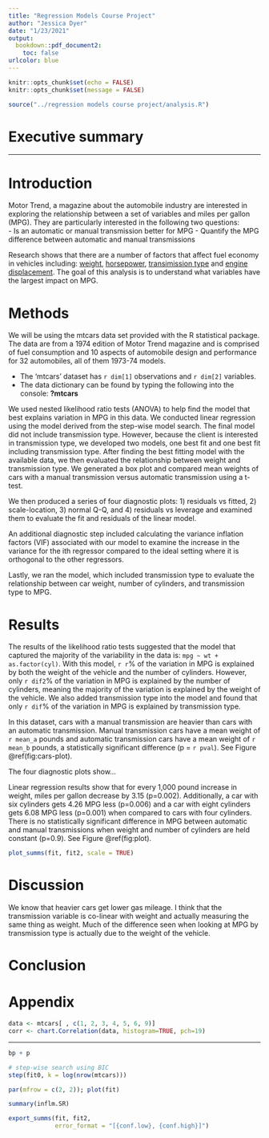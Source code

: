 ```yaml
---
title: "Regression Models Course Project"
author: "Jessica Dyer"
date: "1/23/2021"
output:
  bookdown::pdf_document2:
    toc: false
urlcolor: blue
---
```


```r
knitr::opts_chunk$set(echo = FALSE)
knitr::opts_chunk$set(message = FALSE)

source("../regression models course project/analysis.R")
```
# Executive summary

---

# Introduction

Motor Trend, a magazine about the automobile industry are interested in exploring the relationship between a set of variables and miles per gallon (MPG). They are particularly interested in the following two questions:  
- Is an automatic or manual transmission better for MPG
- Quantify the MPG difference between automatic and manual transmissions

Research shows that there are a number of factors that affect fuel economy in vehicles including: [weight](https://www.fueleconomy.gov/feg/factors.shtml), [horsepower](https://www.nrcan.gc.ca/energy/efficiency/energy-efficiency-transportation-and-alternative-fuels/choosing-right-vehicle/tips-buying-fuel-efficient-vehicle/factors-affect-fuel-efficiency/horsepower/21028), [transimission type](https://www.consumerreports.org/cro/2012/01/save-gas-and-money-with-a-manual-transmission/index.htm#:~:text=In%20our%20tests%2C%20we've,also%20improve%20acceleration%2C%20sometimes%20significantly.) and [engine displacement](https://www.yourmechanic.com/article/what-is-engine-displacement#:~:text=Generally%20speaking%2C%20the%20higher%20an,power%20and%20maintain%20engine%20operation.). The goal of this analysis is to understand what variables have the largest impact on MPG. 

# Methods

We will be using the mtcars data set provided with the R statistical package. The data are from a 1974 edition of Motor Trend magazine and is comprised of fuel consumption and 10 aspects of automobile design and performance for 32 automobiles, all of them 1973-74 models.  

- The 'mtcars' dataset has `r dim[1]` observations and `r dim[2]` variables.
- The data dictionary can be found by typing the following into the console: **?mtcars**

We used nested likelihood ratio tests (ANOVA) to help find the model that best explains variation in MPG in this data.  We conducted linear regression using the model derived from the step-wise model search. The final model did not include transmission type. However, because the client is interested in transmission type, we developed two models, one best fit and one best fit including transmission type. After finding the best fitting model with the available data, we then evaluated the relationship between weight and transmission type. We generated a box plot and compared mean weights of cars with a manual transmission versus automatic transmission using a t-test. 

We then produced a series of four diagnostic plots: 1) residuals vs fitted, 2) scale-location, 3) normal Q-Q, and 4) residuals vs leverage and examined them to evaluate the fit and residuals of the linear model. 

An additional diagnostic step included calculating the variance inflation factors (VIF) associated with our model to examine the increase in the variance for the ith regressor compared to the ideal setting where it is orthogonal to the other regressors. 

Lastly, we ran the model, which included transmission type to evaluate the relationship between car weight, number of cylinders, and transmission type to MPG. 

# Results

The results of the likelihood ratio tests suggested that the model that captured the majority of the variability in the data is: `mpg ~ wt + as.factor(cyl)`. With this model, `r r`% of the variation in MPG is explained by both the weight of the vehicle and the number of cylinders. However, only `r dif2`% of the variation in MPG is explained by the number of cylinders, meaning the majority of the variation is explained by the weight of the vehicle. We also added transmission type into the model and found that only `r dif`% of the variation in MPG is explained by transmission type.

In this dataset, cars with a manual transmission are heavier than cars with an automatic transmission. Manual transmission cars have a mean weight of `r mean_a` pounds and automatic transmission cars have a mean weight of `r mean_b` pounds, a statistically significant difference (p = `r pval`). See Figure \@ref(fig:cars-plot).

The four diagnostic plots show...

Linear regression results show that for every 1,000 pound increase in weight, miles per gallon decrease by 3.15 (p=0.002). Additionally, a car with six cylinders gets 4.26 MPG less (p=0.006) and a car with eight cylinders gets 6.08 MPG less (p=0.001) when compared to cars with four cylinders. There is no statistically significant difference in MPG between automatic and manual transmissions when weight and number of cylinders are held constant (p=0.9). See Figure \@ref(fig:plot).  

```r
plot_summs(fit, fit2, scale = TRUE)
```


# Discussion
We know that heavier cars get lower gas mileage. I think that the transmission variable is co-linear with weight and actually measuring the same thing as weight. Much of the difference seen when looking at MPG by transmission type is actually due to the weight of the vehicle. 

# Conclusion


\newpage

# Appendix

```r
data <- mtcars[ , c(1, 2, 3, 4, 5, 6, 9)]
corr <- chart.Correlation(data, histogram=TRUE, pch=19)
```

---

```r
bp + p
```


\newpage

```r
# step-wise search using BIC
step(fit0, k = log(nrow(mtcars)))
```

```r
par(mfrow = c(2, 2)); plot(fit)
```

```r
summary(inflm.SR) 
```

\newpage

```r
export_summs(fit, fit2,
             error_format = "[{conf.low}, {conf.high}]")
```







